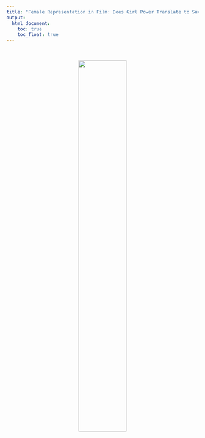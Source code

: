 ```yaml
---
title: "Female Representation in Film: Does Girl Power Translate to Success"
output: 
  html_document:
    toc: true
    toc_float: true
---
```

<style type="text/css">

h1.title {
  text-align: center;
}

</style>

&nbsp;

<center>
<img src="images/Leia.jpg" style="width:50%" class="center">
</center>
